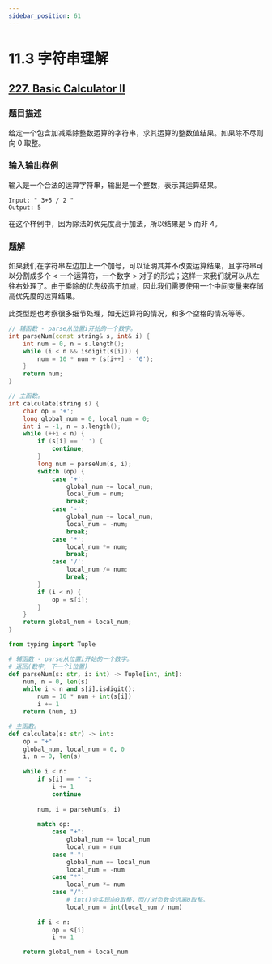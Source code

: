 ```yaml
---
sidebar_position: 61
---
```


# 11.3 字符串理解

## [227. Basic Calculator II](https://leetcode.com/problems/basic-calculator-ii/)

### 题目描述

给定一个包含加减乘除整数运算的字符串，求其运算的整数值结果。如果除不尽则向 0 取整。

### 输入输出样例

输入是一个合法的运算字符串，输出是一个整数，表示其运算结果。

```
Input: " 3+5 / 2 "
Output: 5
```

在这个样例中，因为除法的优先度高于加法，所以结果是 5 而非 4。

### 题解

如果我们在字符串左边加上一个加号，可以证明其并不改变运算结果，且字符串可以分割成多个 < 一个运算符，一个数字 > 对子的形式；这样一来我们就可以从左往右处理了。由于乘除的优先级高于加减，因此我们需要使用一个中间变量来存储高优先度的运算结果。

此类型题也考察很多细节处理，如无运算符的情况，和多个空格的情况等等。

<Tabs>
<TabItem value="cpp" label="C++">

```cpp
// 辅函数 - parse从位置i开始的一个数字。
int parseNum(const string& s, int& i) {
    int num = 0, n = s.length();
    while (i < n && isdigit(s[i])) {
        num = 10 * num + (s[i++] - '0');
    }
    return num;
}

// 主函数。
int calculate(string s) {
    char op = '+';
    long global_num = 0, local_num = 0;
    int i = -1, n = s.length();
    while (++i < n) {
        if (s[i] == ' ') {
            continue;
        }
        long num = parseNum(s, i);
        switch (op) {
            case '+':
                global_num += local_num;
                local_num = num;
                break;
            case '-':
                global_num += local_num;
                local_num = -num;
                break;
            case '*':
                local_num *= num;
                break;
            case '/':
                local_num /= num;
                break;
        }
        if (i < n) {
            op = s[i];
        }
    }
    return global_num + local_num;
}

```

</TabItem>
<TabItem value="py" label="Python">

```py
from typing import Tuple

# 辅函数 - parse从位置i开始的一个数字。
# 返回(数字, 下一个i位置)
def parseNum(s: str, i: int) -> Tuple[int, int]:
    num, n = 0, len(s)
    while i < n and s[i].isdigit():
        num = 10 * num + int(s[i])
        i += 1
    return (num, i)

# 主函数。
def calculate(s: str) -> int:
    op = "+"
    global_num, local_num = 0, 0
    i, n = 0, len(s)
    
    while i < n:
        if s[i] == " ":
            i += 1
            continue
        
        num, i = parseNum(s, i)
        
        match op:
            case "+":
                global_num += local_num
                local_num = num
            case "-":
                global_num += local_num
                local_num = -num
            case "*":
                local_num *= num
            case "/":
                # int()会实现向0取整，而//对负数会远离0取整。
                local_num = int(local_num / num)
        
        if i < n:
            op = s[i]
            i += 1

    return global_num + local_num

```

</TabItem>

</Tabs>